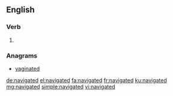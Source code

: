 ==English==

===Verb===
{{head|en|verb form}}

# {{en-past of|navigate}}

===Anagrams===
* [[vaginated#English|vaginated]]

[[de:navigated]]
[[el:navigated]]
[[fa:navigated]]
[[fr:navigated]]
[[ku:navigated]]
[[mg:navigated]]
[[simple:navigated]]
[[vi:navigated]]